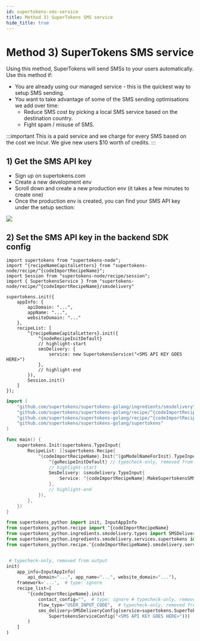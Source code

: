 ```yaml
---
id: supertokens-sms-service
title: Method 3) SuperTokens SMS service
hide_title: true
---
```


<!-- COPY DOCS -->
<!-- ./passwordless/sms-delivery/supertokens-sms-service.mdx -->


# Method 3) SuperTokens SMS service

Using this method, SuperTokens will send SMSs to your users automatically. Use this method if:
- You are already using our managed service - this is the quickest way to setup SMS sending.
- You want to take advantage of some of the SMS sending optimisations we add over time:
    - Reduce SMS cost by picking a local SMS service based on the destination country.
    - Fight spam / misuse of SMS.

:::important
This is a paid service and we charge for every SMS based on the cost we incur. We give new users $10 worth of credits.
:::

## 1) Get the SMS API key
- Sign up on supertokens.com
- Create a new development env
- Scroll down and create a new production env (it takes a few minutes to create one)
- Once the production env is created, you can find your SMS API key under the setup section:

<img src="/img/passwordless/sms-api-key.png"/>

## 2) Set the SMS API key in the backend SDK config

<BackendSDKTabs>
<TabItem value="nodejs">

```tsx
import supertokens from "supertokens-node";
import ^{recipeNameCapitalLetters} from "supertokens-node/recipe/^{codeImportRecipeName}";
import Session from "supertokens-node/recipe/session";
import { SupertokensService } from "supertokens-node/recipe/^{codeImportRecipeName}/smsdelivery"

supertokens.init({
    appInfo: {
        apiDomain: "...",
        appName: "...",
        websiteDomain: "..."
    },
    recipeList: [
        ^{recipeNameCapitalLetters}.init({
            ^{nodeRecipeInitDefault}
            // highlight-start
            smsDelivery: {
                service: new SupertokensService("<SMS API KEY GOES HERE>")
            },
            // highlight-end
        }),
        Session.init()
    ]
});
```
</TabItem>
<TabItem value="go">

```go
import (
    "github.com/supertokens/supertokens-golang/ingredients/smsdelivery"
    "github.com/supertokens/supertokens-golang/recipe/^{codeImportRecipeName}"
    "github.com/supertokens/supertokens-golang/recipe/^{codeImportRecipeName}/^{goModelName}"
    "github.com/supertokens/supertokens-golang/supertokens"
)

func main() {
    supertokens.Init(supertokens.TypeInput{
        RecipeList: []supertokens.Recipe{
            ^{codeImportRecipeName}.Init(^{goModelNameForInit}.TypeInput{
                ^{goRecipeInitDefault} // typecheck-only, removed from output
                // highlight-start
                SmsDelivery: &smsdelivery.TypeInput{
					Service: ^{codeImportRecipeName}.MakeSupertokensSMSService("<SMS API KEY GOES HERE>"),
				},
                // highlight-end
            }),
        },
    })
}
```
</TabItem>
<TabItem value="python">

```python
from supertokens_python import init, InputAppInfo
from supertokens_python.recipe import ^{codeImportRecipeName}
from supertokens_python.ingredients.smsdelivery.types import SMSDeliveryConfig
from supertokens_python.ingredients.smsdelivery.services.supertokens import SupertokensServiceConfig
from supertokens_python.recipe.^{codeImportRecipeName}.smsdelivery.services import supertokens


 # typecheck-only, removed from output
init(
    app_info=InputAppInfo(
        api_domain="...", app_name="...", website_domain="..."),
    framework='...',  # type: ignore
    recipe_list=[
        ^{codeImportRecipeName}.init(
            contact_config="",  # type: ignore # typecheck-only, removed from output
            flow_type="USER_INPUT_CODE",  # typecheck-only, removed from output
            sms_delivery=SMSDeliveryConfig(service=supertokens.SuperTokensService(
                SupertokensServiceConfig("<SMS API KEY GOES HERE>")))
        )
    ]
)
```

</TabItem>
</BackendSDKTabs>